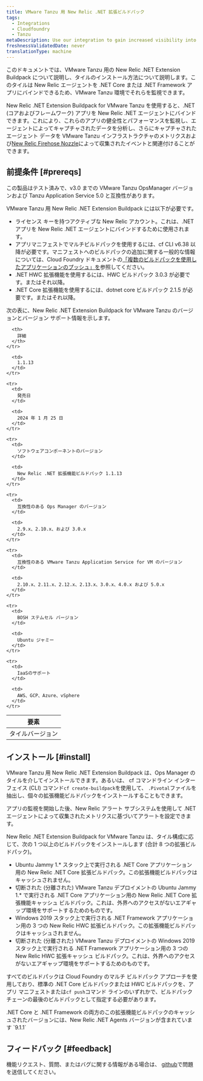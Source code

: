 ```yaml
---
title: VMware Tanzu 用 New Relic .NET 拡張ビルドパック
tags:
  - Integrations
  - Cloudfoundry
  - Tanzu
metaDescription: Use our integration to gain increased visibility into the performance of your VMware Tanzu environment.
freshnessValidatedDate: never
translationType: machine
---
```




このドキュメントでは、VMware Tanzu 用の New Relic .NET Extension Buildpack について説明し、タイルのインストール方法について説明します。このタイルは New Relic エージェントを .NET Core または .NET Framework アプリにバインドできるため、VMware Tanzu 環境でそれらを監視できます。

New Relic .NET Extension Buildpack for VMware Tanzu を使用すると、.NET (コアおよびフレームワーク) アプリを New Relic .NET エージェントにバインドできます。これにより、これらのアプリの健全性とパフォーマンスを監視し、エージェントによってキャプチャされたデータを分析し、さらにキャプチャされたエージェント データを VMware Tanzu インフラストラクチャのメトリクスおよび[New Relic Firehose Nozzle](https://network.pivotal.io/products/nr-firehose-nozzle/)によって収集されたイベントと関連付けることができます。

## 前提条件 [#prereqs]

この製品はテスト済みで、v3.0 までの VMware Tanzu OpsManager バージョンおよび Tanzu Application Service 5.0 と互換性があります。

VMware Tanzu 用 New Relic .NET Extension Buildpack には以下が必要です。

* ライセンス キーを持つアクティブな New Relic アカウント。これは、.NET アプリを New Relic .NET エージェントにバインドするために使用されます。
* アプリマニフェストでマルチビルドパックを使用するには、cf CLI v6.38 以降が必要です。マニフェストへのビルドパックの追加に関する一般的な情報については、Cloud Foundry ドキュメントの[「複数のビルドパックを使用したアプリケーションのプッシュ」を](https://docs.pivotal.io/application-service/buildpacks/use-multiple-buildpacks.html)参照してください。
* .NET HWC 拡張機能を使用するには、HWC ビルドパック 3.0.3 が必要です。またはそれ以降。
* .NET Core 拡張機能を使用するには、dotnet core ビルドパック 2.1.5 が必要です。またはそれ以降。

次の表に、New Relic .NET Extension Buildpack for VMware Tanzu のバージョンとバージョン サポート情報を示します。

<table>
  <thead>
    <tr>
      <th>
        要素
      </th>

      <th>
        詳細
      </th>
    </tr>
  </thead>

  <tbody>
    <tr>
      <td>
        タイルバージョン
      </td>

      <td>
        1.1.13
      </td>
    </tr>

    <tr>
      <td>
        発売日
      </td>

      <td>
        2024 年 1 月 25 日
      </td>
    </tr>

    <tr>
      <td>
        ソフトウェアコンポーネントのバージョン
      </td>

      <td>
        New Relic .NET 拡張機能ビルドパック 1.1.13
      </td>
    </tr>

    <tr>
      <td>
        互換性のある Ops Manager のバージョン
      </td>

      <td>
        2.9.x、2.10.x、および 3.0.x
      </td>
    </tr>

    <tr>
      <td>
        互換性のある VMware Tanzu Application Service for VM のバージョン
      </td>

      <td>
        2.10.x、2.11.x、2.12.x、2.13.x、3.0.x、4.0.x および 5.0.x
      </td>
    </tr>

    <tr>
      <td>
        BOSH ステムセル バージョン
      </td>

      <td>
        Ubuntu ジャミー
      </td>
    </tr>

    <tr>
      <td>
        IaaSのサポート
      </td>

      <td>
        AWS、GCP、Azure、vSphere
      </td>
    </tr>
  </tbody>
</table>

## インストール [#install]

VMware Tanzu 用 New Relic .NET Extension Buildpack は、Ops Manager のタイルを介してインストールできます。あるいは、 cf コマンドライン インターフェイス (CLI) コマンド`cf create-buildpack`を使用して、 `.Pivotal`ファイルを抽出し、個々の拡張機能ビルドパックをインストールすることもできます。

アプリの監視を開始した後、New Relic アラート サブシステムを使用して .NET エージェントによって収集されたメトリクスに基づいてアラートを設定できます。

New Relic .NET Extension Buildpack for VMware Tanzu は、タイル構成に応じて、次の 1 つ以上のビルドパックをインストールします (合計 8 つの拡張ビルドパック)。

* Ubuntu Jammy 1.\* スタック上で実行される .NET Core アプリケーション用の New Relic .NET Core 拡張ビルドパック。この拡張機能ビルドパックはキャッシュされません。
* 切断された (分離された) VMware Tanzu デプロイメントの Ubuntu Jammy 1.\* で実行される .NET Core アプリケーション用の New Relic .NET Core 拡張機能キャッシュ ビルドパック。これは、外界へのアクセスがないエアギャップ環境をサポートするためのものです。
* Windows 2019 スタック上で実行される .NET Framework アプリケーション用の 3 つの New Relic HWC 拡張ビルドパック。この拡張機能ビルドパックはキャッシュされません。
* 切断された (分離された) VMware Tanzu デプロイメントの Windows 2019 スタック上で実行される .NET Framework アプリケーション用の 3 つの New Relic HWC 拡張キャッシュ ビルドパック。これは、外界へのアクセスがないエアギャップ環境をサポートするためのものです。

すべてのビルドパックは Cloud Foundry のマルチ ビルドパック アプローチを使用しており、標準の .NET Core ビルドパックまたは HWC ビルドパックを、アプリ マニフェストまたは`cf push`コマンド ラインのいずれかで、ビルドパック チェーンの最後のビルドパックとして指定する必要があります。

<Callout variant="important">
  .NET Core と .NET Framework の両方のこの拡張機能ビルドパックのキャッシュされたバージョンには、New Relic .NET Agents バージョンが含まれています `9.1.1`
</Callout>

## フィードバック [#feedback]

機能リクエスト、質問、またはバグに関する情報がある場合は、 [github](https://github.com/newrelic/newrelic-dotnet-buildpack-tile/issues)で問題を送信してください。